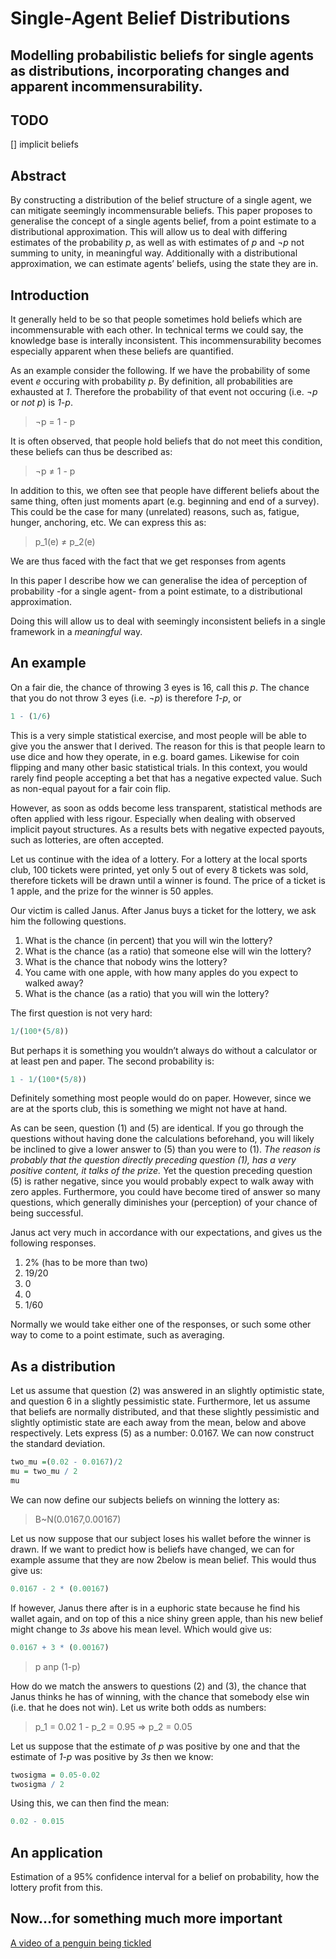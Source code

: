 Single-Agent Belief Distributions
========================================================
Modelling probabilistic beliefs for single agents as distributions, incorporating changes and apparent incommensurability.
--------------------------------------------------------

TODO
--------------------------------------------------------
 [] implicit beliefs


Abstract
--------------------------------------------------------
By constructing a distribution of the belief structure of a single agent, we can mitigate seemingly incommensurable beliefs. This paper proposes to generalise the concept of a single agents belief, from a point estimate to a distributional approximation. This will allow us to deal with differing estimates of the probability *p*, as well as with estimates of *p* and *¬p* not summing to unity, in meaningful way. Additionally with a distributional approximation, we can estimate agents' beliefs, using the state they are in.

Introduction
--------------------------------------------------------
It generally held to be so that people sometimes hold beliefs which are incommensurable with each other. In technical terms we could say, the knowledge base is interally inconsistent. This incommensurability becomes especially apparent when these beliefs are quantified. 

As an example consider the following. If we have the probability of some event *e* occuring with probability *p*. By definition, all probabilities are exhausted at *1*. Therefore the probability of that event not occuring (i.e. *¬p* or *not p*) is *1-p*.

> ¬p = 1 - p

It is often observed, that people hold beliefs that do not meet this condition, these beliefs can thus be described as:

> ¬p ≠ 1 - p

In addition to this, we often see that people have different beliefs about the same thing, often just moments apart (e.g. beginning and end of a survey). This could be the case for many (unrelated) reasons, such as, fatigue, hunger, anchoring, etc. We can express this as:

> p_1(e) ≠ p_2(e) 

We are thus faced with the fact that we get responses from agents 

In this paper I describe how we can generalise the idea of perception of probability -for a single agent- from a point estimate, to a distributional approximation.

Doing this will allow us to deal with seemingly inconsistent beliefs in a single framework in a *meaningful* way.

An example
--------------------------------------------------------
On a fair die, the chance of throwing 3 eyes is 16, call this *p*. The chance that you do not throw 3 eyes (i.e. *¬p*) is therefore *1-p*, or

```r
1 - (1/6)
```

This is a very simple statistical exercise, and most people will be able to give you the answer that I derived. The reason for this is that people learn to use dice and how they operate, in e.g. board games. Likewise for coin flipping and many other basic statistical trials. In this context, you would rarely find people accepting a bet that has a negative expected value. Such as non-equal payout for a fair coin flip.

However, as soon as odds become less transparent, statistical methods are often applied with less rigour. Especially when dealing with observed implicit payout structures. As a results bets with negative expected payouts, such as lotteries, are often accepted. 

Let us continue with the idea of a lottery. For a lottery at the local sports club, 100 tickets were printed, yet only 5 out of every 8 tickets was sold, therefore tickets will be drawn until a winner is found. The price of a ticket is 1 apple, and the prize for the winner is 50 apples.

Our victim is called Janus. After Janus buys a ticket for the lottery, we ask him the following questions.

  1. What is the chance (in percent) that you will win the lottery?
  2. What is the chance (as a ratio) that someone else will win the lottery?
  3. What is the chance that nobody wins the lottery?
  4. You came with one apple, with how many apples do you expect to walked away?
  5. What is the chance (as a ratio) that you will win the lottery?

The first question is not very hard:

```r
1/(100*(5/8))
```

But perhaps it is something you wouldn't always do without a calculator or at least pen and paper. The second probability is:

```r
1 - 1/(100*(5/8))
```

Definitely something most people would do on paper. However, since we are at the sports club, this is something we might not have at hand.

As can be seen, question (1) and (5) are identical. If you go through the questions without having done the calculations beforehand, you will likely be inclined to give a lower answer to (5) than you were to (1). *The reason is probably that the question directly preceding question (1), has a very positive content, it talks of the prize.* Yet the question preceding question (5) is rather negative, since you would probably expect to walk away with zero apples. Furthermore, you could have become tired of answer so many questions, which generally diminishes your (perception) of your chance of being successful.

Janus act very much in accordance with our expectations, and gives us the following responses.

  1. 2% (has to be more than two)
  2. 19/20
  3. 0
  4. 0
  5. 1/60

Normally we would take either one of the responses, or such some other way to come to a point estimate, such as averaging. 

As a distribution
--------------------------------------------------------
Let us assume that question (2) was answered in an slightly optimistic state, and question 6 in a slightly pessimistic state. Furthermore, let us assume that beliefs are normally distributed, and that these slightly pessimistic and slightly optimistic state are each away from the mean, below and above respectively. Lets express (5) as a number: 0.0167. We can now construct the standard deviation.

```r
two_mu =(0.02 - 0.0167)/2
mu = two_mu / 2
mu
```
We can now define our subjects beliefs on winning the lottery as:

> B~N(0.0167,0.00167)

Let us now suppose that our subject loses his wallet before the winner is drawn. If we want to predict how is beliefs have changed, we can for example assume that they are now 2below is mean belief. This would thus give us:

```r
0.0167 - 2 * (0.00167)
```

If however, Janus there after is in a euphoric state because he find his wallet again, and on top of this a nice shiny green apple, than his new belief might change to *3s* above his mean level. Which would give us:

```r
0.0167 + 3 * (0.00167)
```

>p anp (1-p)

How do we match the answers to questions (2) and (3), the chance that Janus thinks he has of winning, with the chance that somebody else win (i.e. that he does not win). Let us write both odds as numbers:

> p_1 = 0.02
> 1 - p_2 = 0.95 => p_2 = 0.05

Let us suppose that the estimate of *p* was positive by one and that the estimate of *1-p* was positive by *3s* then we know:

```r
twosigma = 0.05-0.02
twosigma / 2
```

Using this, we can then find the mean:

```r
0.02 - 0.015
```

An application
--------------------------------------------------------
Estimation of a 95% confidence interval for a belief on probability, how the lottery profit from this.

Now...for something much more important
--------------------------------------------------------
[A video of a penguin being tickled](http://www.youtube.com/watch?v=FVwtTrlPSSk)